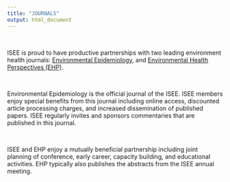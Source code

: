 ```yaml
---
title: "JOURNALS"
output: html_document
---
```


<br>

ISEE is proud to have productive partnerships with two leading environment health journals: [Environmental Epidemiology](https://journals.lww.com/environepidem/pages/default.aspx){target="_blank"}, and [Environmental Health Perspectives (EHP)](https://ehp.niehs.nih.gov/){target="_blank"}. 

<br>

Environmental Epidemiology is the official journal of the ISEE. ISEE members enjoy special benefits from this journal including online access, discounted article processing charges, and increased dissemination of published papers. ISEE regularly invites and sponsors commentaries that are published in this journal. 

<br>

ISEE and EHP enjoy a mutually beneficial partnership including joint planning of conference, early career, capacity building, and educational activities. EHP typically also publishes the abstracts from the ISEE annual meeting.

